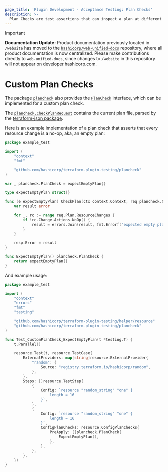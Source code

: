 ```yaml
---
page_title: 'Plugin Development - Acceptance Testing: Plan Checks'
description: >-
  Plan Checks are test assertions that can inspect a plan at different phases in a TestStep. Custom Plan Checks can be implemented.
---
```


> [!IMPORTANT]  
> **Documentation Update:** Product documentation previously located in `/website` has moved to the [`hashicorp/web-unified-docs`](https://github.com/hashicorp/web-unified-docs) repository, where all product documentation is now centralized. Please make contributions directly to `web-unified-docs`, since changes to `/website` in this repository will not appear on developer.hashicorp.com.

# Custom Plan Checks

The package [`plancheck`](https://pkg.go.dev/github.com/hashicorp/terraform-plugin-testing/plancheck) also provides the [`PlanCheck`](https://pkg.go.dev/github.com/hashicorp/terraform-plugin-testing/plancheck#PlanCheck) interface, which can be implemented for a custom plan check.

The [`plancheck.CheckPlanRequest`](https://pkg.go.dev/github.com/hashicorp/terraform-plugin-testing/plancheck#CheckPlanRequest) contains the current plan file, parsed by the [terraform-json package](https://pkg.go.dev/github.com/hashicorp/terraform-json#Plan).

Here is an example implementation of a plan check that asserts that every resource change is a no-op, aka, an empty plan:
```go
package example_test

import (
	"context"
	"fmt"

	"github.com/hashicorp/terraform-plugin-testing/plancheck"
)

var _ plancheck.PlanCheck = expectEmptyPlan{}

type expectEmptyPlan struct{}

func (e expectEmptyPlan) CheckPlan(ctx context.Context, req plancheck.CheckPlanRequest, resp *plancheck.CheckPlanResponse) {
	var result error

	for _, rc := range req.Plan.ResourceChanges {
		if !rc.Change.Actions.NoOp() {
			result = errors.Join(result, fmt.Errorf("expected empty plan, but %s has planned action(s): %v", rc.Address, rc.Change.Actions))
		}
	}

	resp.Error = result
}

func ExpectEmptyPlan() plancheck.PlanCheck {
	return expectEmptyPlan{}
}
```

And example usage:
```go
package example_test

import (
	"context"
	"errors"
	"fmt"
	"testing"

	"github.com/hashicorp/terraform-plugin-testing/helper/resource"
	"github.com/hashicorp/terraform-plugin-testing/plancheck"
)

func Test_CustomPlanCheck_ExpectEmptyPlan(t *testing.T) {
	t.Parallel()

	resource.Test(t, resource.TestCase{
		ExternalProviders: map[string]resource.ExternalProvider{
			"random": {
				Source: "registry.terraform.io/hashicorp/random",
			},
		},
		Steps: []resource.TestStep{
			{
				Config: `resource "random_string" "one" {
					length = 16
				}`,
			},
			{
				Config: `resource "random_string" "one" {
					length = 16
				}`,
				ConfigPlanChecks: resource.ConfigPlanChecks{
					PreApply: []plancheck.PlanCheck{
						ExpectEmptyPlan(),
					},
				},
			},
		},
	})
}
```
